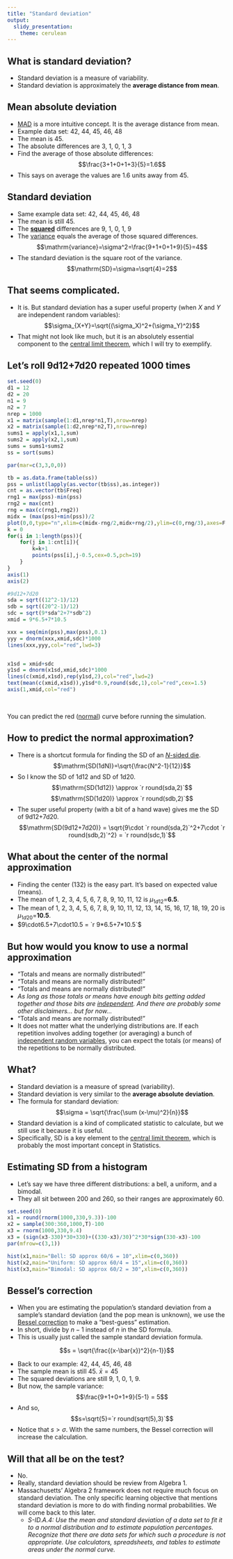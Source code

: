 ```yaml
---
title: "Standard deviation"
output:
  slidy_presentation:
    theme: cerulean
---
```


## What is standard deviation?

* Standard deviation is a measure of variability.
* Standard deviation is approximately the **average distance from mean**.

## Mean absolute deviation 

* [MAD](https://en.wikipedia.org/wiki/Average_absolute_deviation) is a more intuitive concept. It is the average distance from mean.
* Example data set: 42, 44, 45, 46, 48
* The mean is 45.
* The absolute differences are 3, 1, 0, 1, 3
* Find the average of those absolute differences:
$$\frac{3+1+0+1+3}{5}=1.6$$
* This says on average the values are 1.6 units away from 45.

## Standard deviation

* Same example data set: 42, 44, 45, 46, 48
* The mean is still 45.
* The **[squared](https://en.wikipedia.org/wiki/Square_(algebra))** differences are 9, 1, 0, 1, 9
* The [variance](https://en.wikipedia.org/wiki/Variance) equals the average of those squared differences.
$$\mathrm{variance}=\sigma^2=\frac{9+1+0+1+9}{5}=4$$
* The standard deviation is the square root of the variance.
$$\mathrm{SD}=\sigma=\sqrt{4}=2$$

## That seems complicated.

* It is. But standard deviation has a super useful property (when $X$ and $Y$ are independent random variables):
$$\sigma_{X+Y}=\sqrt{(\sigma_X)^2+(\sigma_Y)^2}$$
* That might not look like much, but it is an absolutely essential component to the [central limit theorem](https://en.wikipedia.org/wiki/Central_limit_theorem), which I will try to exemplify.

## Let's roll 9d12+7d20 repeated 1000 times

```r
set.seed(0)
d1 = 12
d2 = 20
n1 = 9
n2 = 7
nrep = 1000
x1 = matrix(sample(1:d1,nrep*n1,T),nrow=nrep)
x2 = matrix(sample(1:d2,nrep*n2,T),nrow=nrep)
sums1 = apply(x1,1,sum)
sums2 = apply(x2,1,sum)
sums = sums1+sums2
ss = sort(sums)

par(mar=c(3,3,0,0))

tb = as.data.frame(table(ss))
pss = unlist(lapply(as.vector(tb$ss),as.integer))
cnt = as.vector(tb$Freq)
rng1 = max(pss)-min(pss)
rng2 = max(cnt)
rng = max(c(rng1,rng2))
midx = (max(pss)+min(pss))/2
plot(0,0,type="n",xlim=c(midx-rng/2,midx+rng/2),ylim=c(0,rng/3),axes=F,xlab="Value",ylab="Count")
k = 0
for(i in 1:length(pss)){
    for(j in 1:cnt[i]){
        k=k+1
        points(pss[i],j-0.5,cex=0.5,pch=19)
    }
}
axis(1)
axis(2)

#9d12+7d20
sda = sqrt((12^2-1)/12)
sdb = sqrt((20^2-1)/12)
sdc = sqrt(9*sda^2+7*sdb^2)
xmid = 9*6.5+7*10.5

xxx = seq(min(pss),max(pss),0.1)
yyy = dnorm(xxx,xmid,sdc)*1000
lines(xxx,yyy,col="red",lwd=3)


x1sd = xmid+sdc
y1sd = dnorm(x1sd,xmid,sdc)*1000
lines(c(xmid,x1sd),rep(y1sd,2),col="red",lwd=2)
text(mean(c(xmid,x1sd)),y1sd*0.9,round(sdc,1),col="red",cex=1.5)
axis(1,xmid,col="red")

```
\

You can predict the red ([normal](https://en.wikipedia.org/wiki/Normal_distribution)) curve before running the simulation.

## How to predict the normal approximation?

* There is a shortcut formula for finding the SD of an [$N$-sided die](https://en.wikipedia.org/wiki/Discrete_uniform_distribution).
$$\mathrm{SD(1dN)}=\sqrt{\frac{N^2-1}{12}}$$
* So I know the SD of 1d12 and SD of 1d20.
$$\mathrm{SD(1d12)} \approx `r round(sda,2)`$$
$$\mathrm{SD(1d20)} \approx `r round(sdb,2)`$$
* The super useful property (with a bit of a hand wave) gives me the SD of 9d12+7d20.
$$\mathrm{SD(9d12+7d20)} = \sqrt{9\cdot `r round(sda,2)`^2+7\cdot `r round(sdb,2)`^2} = `r round(sdc,1)`$$

## What about the center of the normal approximation

* Finding the center (132) is the easy part. It's based on expected value (means).
* The mean of 1, 2, 3, 4, 5, 6, 7, 8, 9, 10, 11, 12 is $\mu_{1d12}=$**6.5**.
* The mean of 1, 2, 3, 4, 5, 6, 7, 8, 9, 10, 11, 12, 13, 14, 15, 16, 17, 18, 19, 20 is $\mu_{1d20}=$**10.5**.
* $9\cdot6.5+7\cdot10.5 = `r 9*6.5+7*10.5`$


## But how would you know to use a **normal** approximation

* "Totals and means are normally distributed!"
* "Totals and means are normally distributed!"
* "Totals and means are normally distributed!"
* *As long as those totals or means have enough bits getting added together and those bits are [independent](https://en.wikipedia.org/wiki/Independence_(probability_theory)). And there are probably some other disclaimers... but for now...*
* "Totals and means are normally distributed!"
* It does not matter what the underlying distributions are. If each repetition involves adding together (or averaging) a bunch of [independent random variables](https://en.wikipedia.org/wiki/Independent_and_identically_distributed_random_variables), you can expect the totals (or means) of the repetitions to be normally distributed.


## What?

* Standard deviation is a measure of spread (variability).
* Standard deviation is very similar to the **average absolute deviation**.
* The formula for standard deviation:
$$\sigma = \sqrt{\frac{\sum (x-\mu)^2}{n}}$$
* Standard deviation is a kind of complicated statistic to calculate, but we still use it because it is useful.
* Specifically, SD is a key element to the [central limit theorem](https://en.wikipedia.org/wiki/Central_limit_theorem), which is probably the most important concept in Statistics.

## Estimating SD from a histogram

* Let's say we have three different distributions: a bell, a uniform, and a bimodal.
* They all sit between 200 and 260, so their ranges are approximately 60.

```r
set.seed(0)
x1 = round(rnorm(1000,330,9.3))-100
x2 = sample(300:360,1000,T)-100
x3 = rnorm(1000,330,9.4)
x3 = (sign(x3-330)*30+330)+((330-x3)/30)^2*30*sign(330-x3)-100
par(mfrow=c(3,1))

hist(x1,main="Bell: SD approx 60/6 = 10",xlim=c(0,360))
hist(x2,main="Uniform: SD approx 60/4 = 15",xlim=c(0,360))
hist(x3,main="Bimodal: SD approx 60/2 = 30",xlim=c(0,360))

```

## Bessel's correction

* When you are estimating the population's standard deviation from a sample's standard deviation (and the pop mean is unknown), we use the [Bessel correction](https://en.wikipedia.org/wiki/Bessel%27s_correction) to make a "best-guess" estimation.
* In short, divide by $n-1$ instead of $n$ in the SD formula.
* This is usually just called the sample standard deviation formula.

$$s = \sqrt{\frac{(x-\bar{x})^2}{n-1}}$$

* Back to our example: 42, 44, 45, 46, 48
* The sample mean is still 45. $\bar{x}=45$
* The squared deviations are still 9, 1, 0, 1, 9.
* But now, the sample variance: 
$$\frac{9+1+0+1+9}{5-1} = 5$$
* And so, $$s=\sqrt{5}=`r round(sqrt(5),3)`$$
* Notice that $s>\sigma$. With the same numbers, the Bessel correction will increase the calculation.

## Will that all be on the test?

* No.
* Really, standard deviation should be review from Algebra 1.
* Massachusetts' Algebra 2 framework does not require much focus on standard deviation. The only specific learning objective that mentions standard deviation is more to do with finding normal probabilities. We will come back to this later.
    * *S-ID.A.4: Use the mean and standard deviation of a data set to fit it to a normal distribution and to estimate population percentages. Recognize that there are data sets for which such a procedure is not appropriate. Use calculators, spreadsheets, and tables to estimate areas under the normal curve.*



